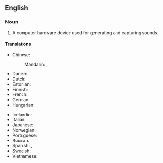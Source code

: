 {{also|soundcard|sound-card}}
==English==

===Noun===
{{en-noun}}

# {{lb|en|computer hardware}} A computer hardware device used for generating and capturing sounds.

====Translations====
{{trans-top|a computer hardware device used for generating and capturing sounds}}
* Chinese:
*: Mandarin: {{t+|cmn|聲卡|sc=Hani}}, {{t+|cmn|声卡|tr=shēngkǎ|sc=Hani}}
* Danish: {{t+|da|lydkort|n}}
* Dutch: {{t|nl|geluidskaart}}
* Estonian: {{t|et|helikaart}}
* Finnish: {{t+|fi|äänikortti}}
* French: {{t+|fr|carte son|f}}
* German: {{t+|de|Soundkarte|f}}
* Hungarian: {{t+|hu|hangkártya}}
{{trans-mid}}
* Icelandic: {{t|is|hljóðkort|n}}
* Italian: {{t|it|scheda audio|f}}
* Japanese: {{t|ja|サウンドカード|tr=saundokādo|sc=Jpan}}
* Norwegian: {{t|no|lydkort}}
* Portuguese: {{t|pt|placa de som|f}}
* Russian: {{t+|ru|звукова́я ка́рта|f}}
* Spanish: {{t|es|tarjeta de sonido|f}}, {{t|es|placa de sonido|f}}
* Swedish: {{t+|sv|ljudkort}}
* Vietnamese: {{t|vi|bo mạch âm thanh}}
{{trans-bottom}}